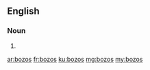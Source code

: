 ==English==

===Noun===
{{head|en|plural}}

# {{plural of|bozo|lang=en|nocat=1}}

[[ar:bozos]]
[[fr:bozos]]
[[ku:bozos]]
[[mg:bozos]]
[[my:bozos]]